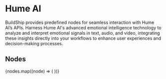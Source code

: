 
# Hume AI

BuildShip provides predefined nodes for seamless interaction with Hume AI’s APIs. Harness Hume AI's advanced emotional
intelligence technology to analyze and interpret emotional signals in text, audio, and video, integrating these insights
directly into your workflows to enhance user experiences and decision-making processes.

## Nodes

<Cards num={3}>
  {nodes.map((node) => (
    <NodeCard
      key={node.meta.id}
      title={node.meta.name}
      image={node.meta.icon.url}
      href={`/showcase/hume-ai/${node.meta.id}`}
    />
  ))}
</Cards>
